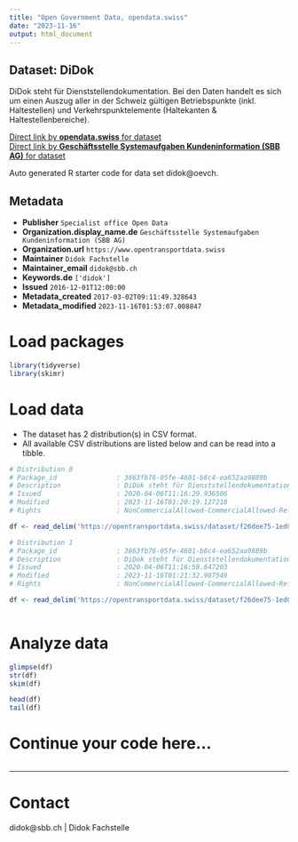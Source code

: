 ```yaml
---
title: "Open Government Data, opendata.swiss"
date: "2023-11-16"
output: html_document
---
```


## Dataset: DiDok

DiDok steht für Dienststellendokumentation. Bei den Daten handelt es sich um einen Auszug aller in der Schweiz gültigen Betriebspunkte (inkl. Haltestellen) und Verkehrspunktelemente (Haltekanten & Haltestellenbereiche).

[Direct link by **opendata.swiss** for dataset](https://opendata.swiss/de/dataset/didok)<br>
[Direct link by **Geschäftsstelle Systemaufgaben Kundeninformation (SBB AG)** for dataset](https://opentransportdata.swiss/dataset/didok)

Auto generated R starter code for data set didok@oevch.

## Metadata

- **Publisher** `Specialist office Open Data`
- **Organization.display_name.de** `Geschäftsstelle Systemaufgaben Kundeninformation (SBB AG)`
- **Organization.url** `https://www.opentransportdata.swiss`
- **Maintainer** `Didok Fachstelle`
- **Maintainer_email** `didok@sbb.ch`
- **Keywords.de** `['didok']`
- **Issued** `2016-12-01T12:00:00`
- **Metadata_created** `2017-03-02T09:11:49.328643`
- **Metadata_modified** `2023-11-16T01:53:07.008847`


# Load packages

```r

library(tidyverse)
library(skimr)

```

# Load data

-   The dataset has 2 distribution(s) in CSV format.
-   All available CSV distributions are listed below and can be read into a tibble.

```r

# Distribution 0
# Package_id               : 3863fb76-05fe-4601-b8c4-ea652aa9889b
# Description              : DiDok steht für Dienststellendokumentation. Bei den Daten handelt es sich um einen Auszug aller in der Schweiz gültigen Betriebspunkte, inkl. aller Haltestellen.
# Issued                   : 2020-04-06T11:16:29.936506
# Modified                 : 2023-11-16T01:20:19.127218
# Rights                   : NonCommercialAllowed-CommercialAllowed-ReferenceRequired

df <- read_delim('https://opentransportdata.swiss/dataset/f26dee75-1ed0-4c07-ac19-c98249e94bc5/resource/ae4ef6b6-b8e2-4cbe-b9a7-c3821235580f/download/dienststellen_full.csv')

# Distribution 1
# Package_id               : 3863fb76-05fe-4601-b8c4-ea652aa9889b
# Description              : DiDok steht für Dienststellendokumentation. Bei den Daten handelt es sich um einen Auszug aller in der Schweiz gültigen Betriebspunkte, inkl. aller Haltestellen.
# Issued                   : 2020-04-06T11:16:58.647203
# Modified                 : 2023-11-16T01:21:32.907549
# Rights                   : NonCommercialAllowed-CommercialAllowed-ReferenceRequired

df <- read_delim('https://opentransportdata.swiss/dataset/f26dee75-1ed0-4c07-ac19-c98249e94bc5/resource/643ffdf3-43f9-413c-b19e-766fb99a0322/download/verkehrspunktelemente_actualdate.csv')



```

# Analyze data

```r

glimpse(df)
str(df)
skim(df)

head(df)
tail(df)

```

# Continue your code here...

```r

```

------------------------------------------------------------------------

# Contact

didok@sbb.ch | Didok Fachstelle
